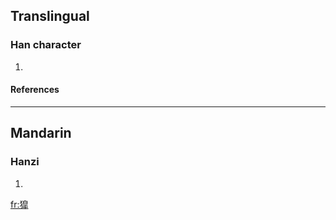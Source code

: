 ==Translingual==
===Han character===
{{Han char|rn=94|rad=犬|as=11|sn=14|four=|canj=大竹竹日十 (KHHAJ)}}
# {{defn|Han|sort=犬11}}
====References====
{{Han ref|kx=0718.041|dkj=20664|dj=1129.200|hdz=21365.121|uh=7354|ud=29524}}

----
==Mandarin==
===Hanzi===
{{cmn-hanzi|pin=[[háo]] (hao2)|wg=hao<sup>2</sup>}}
# {{defn|Mandarin}}

[[fr:獔]]